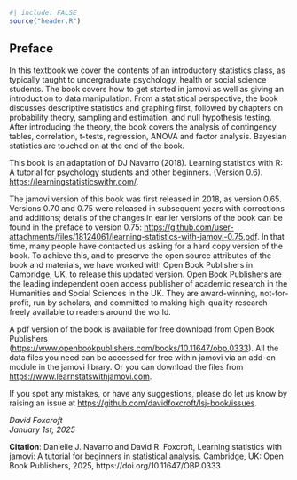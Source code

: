```r
#| include: FALSE
source("header.R")
```

## Preface {.unnumbered}

In this textbook we cover the contents of an introductory statistics class, as typically taught to undergraduate psychology, health or social science students. The book covers how to get started in jamovi as well as giving an introduction to data manipulation. From a statistical perspective, the book discusses descriptive statistics and graphing first, followed by chapters on probability theory, sampling and estimation, and null hypothesis testing. After introducing the theory, the book covers the analysis of contingency tables, correlation, t-tests, regression, ANOVA and factor analysis. Bayesian statistics are touched on at the end of the book. 

This book is an adaptation of DJ Navarro (2018). Learning statistics with R: A tutorial for psychology students and other beginners. (Version 0.6). [https://learningstatisticswithr.com/](https://learningstatisticswithr.com/).

The jamovi version of this book was first released in 2018, as version 0.65. Versions 0.70 and 0.75 were released in subsequent years with corrections and additions; details of the changes in earlier versions of the book can be found in the preface to version 0.75: [https://github.com/user-attachments/files/18124061/learning-statistics-with-jamovi-0.75.pdf](https://github.com/user-attachments/files/18124061/learning-statistics-with-jamovi-0.75.pdf). In that time, many people have contacted us asking for a hard copy version of the book. To achieve this, and to preserve the open source attributes of the book and materials, we have worked with Open Book Publishers in Cambridge, UK, to release this updated version. Open Book Publishers are the leading independent open access publisher of academic research in the Humanities and Social Sciences in the UK. They are award-winning, not-for-profit, run by scholars, and committed to making high-quality research freely available to readers around the world. 

:::{.callout-note}
A pdf version of the book is available for free download from Open Book Publishers ([https://www.openbookpublishers.com/books/10.11647/obp.0333](https://www.openbookpublishers.com/books/10.11647/obp.0333)). All the data files you need can be accessed for free within jamovi via an add-on module in the jamovi library. Or you can download the files from [https://www.learnstatswithjamovi.com](https://www.learnstatswithjamovi.com). 
:::

If you spot any mistakes, or have any suggestions, please do let us know by raising an issue at [https://github.com/davidfoxcroft/lsj-book/issues](https://github.com/davidfoxcroft/lsj-book/issues).

*David Foxcroft  
January 1st, 2025*


:::{.content-visible when-format="html"}
**Citation**: Danielle J. Navarro and David R. Foxcroft, Learning statistics with jamovi: A tutorial for beginners in statistical analysis. Cambridge, UK: Open Book Publishers, 2025, https://doi.org/10.11647/OBP.0333
:::
